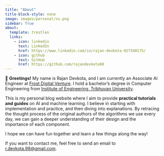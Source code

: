 ```yaml
---
title: "About"
title-block-style: none
image: images/personal/ss.png
sidebar: True
about:
  template: trestles
  links:
    - icon: linkedin
      text: LinkedIn
      href: https://www.linkedin.com/in/rajan-devkota-927340175/
    - icon: github
      text: GitHub
      href: https://github.com/rajandevkota98
---
```


👋 **Greetings!** My name is Rajan Devkota, and I am currently an Associate AI Engineer at [Frost Digital Venture](https://www.frostdigi.ai/). I hold a bachelor's degree in Computer Engineering from [Institute of Engineering, Tribhuvan University](https://ioe.tu.edu.np/).

This is my personal blog website where I aim to provide **practical tutorials and guides** on AI and machine learning. I believe in starting with implementation and practice, and then diving into explanations. By retracing the thought process of the original authors of the algorithms we use every day, we can gain a deeper understanding of their design and the importance of each component.

I hope we can have fun together and learn a few things along the way!

If you want to contact me, feel free to send an email to [r.devkota.98@gmail.com](mailto:r.devkota.98@gmail.com).